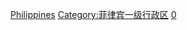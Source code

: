 {{Commons category|Regions of the Philippines}}
{{Catmore}}

[[Category:各国大区|Philippines]]
[[Category:菲律宾一级行政区|Category:菲律宾一级行政区]]
[[Category:菲律宾行政区划单位|0]]